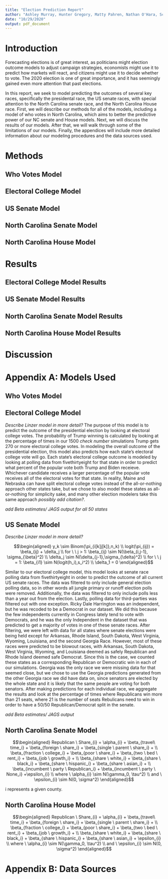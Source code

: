 ```yaml
---
title: "Election Prediction Report"
author: "Ashley Murray, Hunter Gregory, Matty Pahren, Nathan O'Hara, Scott Heng"
date: "10/29/2020"
output: pdf_document
---
```


# Introduction

Forecasting elections is of great interest, as politicians might election outcome models to adjust campaign strategies, economists might use it to predict how markets will react, and citizens might use it to decide whether to vote. The 2020 election is one of great importance, and it has seemingly gained even more attention that past elections. 

In this report, we seek to model predicting the outcomes of several key races, specifically the presidental race, the US senate races, with special attention to the North Carolina senate race, and the North Carolina House race. First, we will describe our methods for all of the models, including a model of who votes in North Carolina, which aims to better the predictive power of our NC senate and House models. Next, we will discuss the results of our models. After that, we will walk through some of the limitations of our models. Finally, the appendices will include more detailed information about our modeling procedures and the data sources used. 

<!-- Do we need lit review/data sections? Amy didn't explcitly mention it -->

# Methods 
<!-- modeling and prediction strategy along with the models themselves -->

## Who Votes Model

## Electoral College Model

## US Senate Model

## North Carolina Senate Model

## North Carolina House Model

# Results
<!-- e.g. point and interval estimates of the % of votes won by each Congressional candidate, point and interval estimates of electoral college vote share  -->

## Electoral College Model Results

## US Senate Model Results

## North Carolina Senate Model Results

## North Carolina House Model Results

# Discussion
<!-- evaluation of the relative predictive ability of variables in your models as well as discussion of strengths and weaknesses of your strategy.  -->

# Appendix A: Models Used
<!-- Numbered list of all models/modeling procedures, with explicit details about model purpose, model structure (models written out using equations!), and resulting estimates from each model (raw output is fine for this appendix). Reproducible code and data should also be uploaded to Sakai. -->

## Who Votes Model

## Electoral College Model
*Describe Linzer model in more detail?*
The purpose of this model is to predict the outcome of the presidential election by looking at electoral college votes. The probability of Trump winning is calculated by looking at the percentage of times in our 1500 *check number* simulations Trump gets 270 or more electoral college votes. In modeling the overall outcome of the presidential election, this model also predicts how each state's electoral college vote will go. Each state's electoral college outcome is modeled by looking at polling data from fivethirtyeight for that state in order to predict what percent of the popular vote both Trump and Biden receieve. Whichever candidate receives a larger percentage of the popular vote receives all of the electoral votes for that state. In reality, Maine and Nebraska can have split electoral college votes instead of the all-or-nothing approach other states take, but we chose to also model these states as all-or-nothing for simplicity sake, and many other election modelers take this same approach *possibly add citation?*. 

*add Beta estimates/ JAGS output for all 50 states*

## US Senate Model
*Describe Linzer model in more detail?*

$$\begin{aligned}
y_k \sim Binom(\pi_{i[k]j[k]},n_k) \\
logit(\pi_{ij}) = \beta_{ij} + \delta_j \\
for \ \ j > 1: \beta_{ij} \sim N(\beta_{i,j-1}, \sigma_{\beta}^2) \\
\delta_j \sim N(\delta_{j-1},\sigma_{\delta}^2) \\
for \ \ j = 1: \beta_{i1} \sim N(logit(h_i),s_i^2) \\
\delta_1 = 0
\end{aligned}$$

Similar to our electoral college model, this model looks at senate race polling data from fivethirtyeight in order to predict the outcome of all current US senate races. The data was filtered to only include general election polling data, so in other words all jungle primary or runoff election polls were removed. Additionally, the data was filtered to only include polls less than a year out from the election. Lastly, polling data for third-parties was filtered out with one exception. Ricky Dale Harrington was an independent, but he was recoded to be a Democrat in our dataset. We did this because the few independents currently in Congress lately tend to vote with Democrats, and he was the only Independent in the dataset that was predicted to get a majority of votes in one of these senate races. After filtering, we were left with data for all states where senate elections were being held except for Arkansas, Rhode Island, South Dakota, West Virginia, Wyoming, Louisiana, and the second Georgia Race. However, most of these races were predicted to be blowout races, with Arkansas, South Dakota, West Virginia, Wyoming, and Louisiana deemed as safely Republican and Rhode Island deemed safe Democrat. Since this is the case, we counted these states as a corresponding Republican or Democratic win in each of our simulations. Georgia was the only race we were missing data for that seemed close, but we chose to use the Georgia predictions generated from the other Georgia race we did have data on, since senators are elected by the whole state and it is likely that the same people are voting for both senators. After making predictions for each individual race, we aggregate the results and look at the percentage of times where Republicans win more than 21 seats, where 21 is the number of seats Rebulicans need to win in order to have a 50/50 Republican/Democrat split in the senate. 

*add Beta estimates/ JAGS output*

## North Carolina Senate Model


$$\begin{aligned}
Republican \ Share_{i} = \alpha_{i} + \beta_{travel\ time_i} + \beta_{foreign \ share_i} + \beta_{single \ parent \
 share_i} + \\
 \beta_{fraction \ college_i} + \beta_{poor \ share_i} + \beta_{two \ bed \ rent_i} + \beta_{job \ growth_i} + \\ 
 \beta_{share \ white_i} + \beta_{share \ black_i} + \beta_{share \ hispanic_i} + \beta_{share \ asian_i} + \\ \beta_{incumbent \ party \ Republican_i} + \beta_{incumbent \ party \ None_i} +\epsilon_{i} \\ 
where \ \alpha_{i} \sim N(\gamma_0, \tau^2)  \\ 
and \ \epsilon_{i} \sim N(0, \sigma^2)
\end{aligned}$$

i represents a given county.

## North Carolina House Model

$$\begin{aligned}
Republican \ Share_{i} = \alpha_{i} + \beta_{travel\ time_i} + \beta_{foreign \ share_i} + \beta_{single \ parent \
 share_i} + \\
 \beta_{fraction \ college_i} + \beta_{poor \ share_i} + \beta_{two \ bed \ rent_i} + \beta_{job \ growth_i} + \\ 
 \beta_{share \ white_i} + \beta_{share \ black_i} + \beta_{share \ hispanic_i} + \beta_{share \ asian_i} +  \epsilon_{i} \\ 
where \ \alpha_{i} \sim N(\gamma_0, \tau^2)  \\ 
and \ \epsilon_{i} \sim N(0, \sigma^2)
\end{aligned}$$


# Appendix B: Data Sources 
<!-- List of all data sets/data sources used, along with an explicit mapping from the models in Appendix A to the variables used from Appendix B in each model. -->

